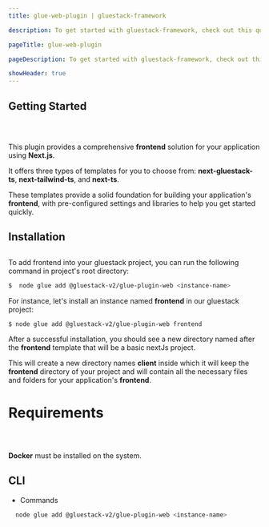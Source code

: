 ```yaml
---
title: glue-web-plugin | gluestack-framework

description: To get started with gluestack-framework, check out this quick installation guide. It provides simple steps to help you install and use the library in your projects.

pageTitle: glue-web-plugin

pageDescription: To get started with gluestack-framework, check out this quick installation guide. It provides simple steps to help you install and use the library in your projects.

showHeader: true
---
```



<Meta title="Plugins/Feature Plugins/glue-web-plugin" />

## Getting Started

##

<br />

This plugin provides a comprehensive **frontend** solution for your application using **Next.js**.

It offers three types of templates for you to choose from: **next-gluestack-ts**, **next-tailwind-ts**, and **next-ts**.

These templates provide a solid foundation for building your application's **frontend**, with pre-configured settings and libraries to help you get started quickly.

## Installation

##

To add frontend into your gluestack project, you can run the following command in project's root directory:

```sh
$  node glue add @gluestack-v2/glue-plugin-web <instance-name>
```

For instance, let's install an instance named **frontend** in our gluestack project:

```sh
$ node glue add @gluestack-v2/glue-plugin-web frontend
```

After a successful installation, you should see a new directory named after the **frontend** template that will be a basic nextJs project.

This will create a new directory names **client** inside which it will keep the **frontend** directory of your project and will contain all the necessary files and folders for your application's **frontend**.

# Requirements

##

<br />

**Docker** must be installed on the system.

## CLI

- Commands

```bash
  node glue add @gluestack-v2/glue-plugin-web <instance-name>
```
